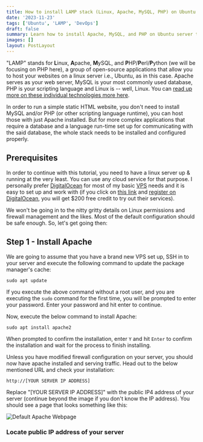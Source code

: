 ```yaml
---
title: How to install LAMP stack (Linux, Apache, MySQL, PHP) on Ubuntu Server
date: '2023-11-23'
tags: ['Ubuntu', 'LAMP', 'DevOps']
draft: false
summary: Learn how to install Apache, MySQL, and PHP on Ubuntu server to host PHP web applications. 
images: []
layout: PostLayout
---
```


"LAMP" stands for **L**inux, **A**pache, **M**ySQL, and **P**HP/**P**erl/**P**ython (we will be focusing on PHP here), a group of open-source applications that allow you to host your websites on a linux server i.e., Ubuntu, as in this case. Apache serves as your web server, MySQL is your most commonly used database, PHP is your scripting language and Linux is -- well, Linux. You can [read up more on these individual technologies more here](https://en.wikipedia.org/wiki/LAMP_(software_bundle)). 

In order to run a simple static HTML website, you don't need to install MySQL and/or PHP (or other scripting language runtime), you can host those with just Apache installed. But for more complex applications that require a database and a language run-time set up for communicating with the said database, the whole stack needs to be installed and configured properly. 

## Prerequisites
In order to continue with this tutorial, you need to have a linux server up & running at the very least. You can use any cloud service for that purpose. I personally prefer [DigitalOcean](https://m.do.co/c/405e254a416e) for most of my basic [VPS](https://en.wikipedia.org/wiki/Virtual_private_server) needs and it is easy to set up and work with (if you click on [this link](https://m.do.co/c/405e254a416e) and [register on DigitalOcean](https://m.do.co/c/405e254a416e), you will get $200 free credit to try out their services).

We won't be going in to the nitty gritty details on Linux permissions and firewall management and the likes. Most of the default configuration should be safe enough. So, let's get going then: 

## Step 1 - Install Apache
We are going to assume that you have a brand new VPS set up, SSH in to your server and execute the following command to update the package manager's cache: 
```
sudo apt update
```

If you execute the above command without a root user, and you are executing the `sudo` command for the first time, you will be prompted to enter your password. Enter your password and hit enter to continue. 

Now, execute the below command to install Apache: 
```
sudo apt install apache2
```
When prompted to confirm the installation, enter `Y` and hit `Enter` to confirm the installation and wait for the process to finish installing. 

Unless you have modified firewall configuration on your server, you should now have apache installed and serving traffic. Head out to the below mentioned URL and check your installation: 
```
http://[YOUR SERVER IP ADDRESS]
```
Replace "[YOUR SERVER IP ADDRESS]" with the public IP4 address of your server (continue beyond the image if you don't know the IP address). You should see a page that looks something like this: 

![Default Apache Webpage](/static/images/lamp-stack-ubuntu-server.jpeg "default apache webpage")

### Locate public IP address of your server